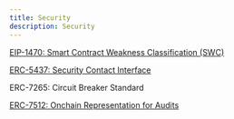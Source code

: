 ```yaml
---
title: Security
description: Security
---
```


[EIP-1470: Smart Contract Weakness Classification (SWC)](https://eips.ethereum.org/EIPS/eip-1470)

[ERC-5437: Security Contact Interface](https://eips.ethereum.org/EIPS/eip-5437)

ERC-7265: Circuit Breaker Standard

[ERC-7512: Onchain Representation for Audits](https://eips.ethereum.org/EIPS/eip-7512)
